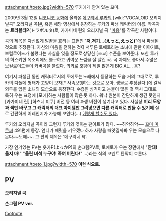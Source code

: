 attachment:/toeto.jpg?width=570
루카에게 안겨 있는 꼬마.

{{{+2 '''トエト'''}}}

2009년 3월 12일 [[니코니코 동화]]에 올라온 [[메구리네 루카]]의 [wiki:"VOCALOID 오리지널곡" 오리지널 곡][http://www.nicovideo.jp/watch/sm6183148 #], 혹은 해당 영상에서 등장하는 루카의 파생 캐릭터의 이름. 작곡자는 '''트라볼타P'''(トラボルタ)로, 카가미네 린의 오리지널 곡 "[[마음]]"를 작곡한 사람이다.

곡의 제목은 자신없게 말끝을 흐리는 표현인 "'''[[에또|저,저기…(えっと,えっと)]]'''"에서 파생된 것으로 추정된다. 자신의 마음을 전하는 것이 서투른 토에토라는 소녀에 관한 이야기로, 보컬로이드가 불렀다는 사실을 잊을 정도로 상당한 [조교] 수준을 보여준다. 또한 루카의 허스키한 목소리에도 불구하고 귀여운 느낌을 잘 살린 곡. 곡 자체도 좋아서 수많은 보컬로이드들이 커버곡을 불렀다. 의외로 호평이 제일 많은게 [[BIG AL]]... 응? 

여기서 파생된 동인 캐릭터로서의 토에토는 노래에서 등장하는 모습 거의 그대로로, 루카의 디폴메 형태가 고양이 모자[* 사족보행하는 것으로 보아, 생물로 추정된다.]에 갈색 외투를 입은 소녀의 모습으로 등장한다. 수줍은 성격이고 눈물이 많은 것 역시 그대로. 특히 우는 표정에 [모에]하는 사람들이 많은 듯 하다. 워낙 원본이 간단하게 생긴 탓인지 [카가미네 린],[하츠네 미쿠] 버전 등 여러 파생 버전이 생겨나고 있다. 사실상 '''머리 모양과 색만 바꾸고 그 캐릭터의 대표 아이템만 그려넣으면 다른 캐릭터로 만들 수 있기에''' 실로 간편하게 어레인지가 가능해 보인다(…)
[http://www.youtube.com/watch?v=LOJ-FwLU374&list=UUfennyDxSbq1fUw6COQGBOg&index=2&feature=plcp 이렇게 할수도 있다.]

루카의 오리지널 곡이라 그런지 루카와 엮이는 팬아트가 많다. ~~하악하악~~
[[꼬마 미쿠씨]] 491편에 등장. 언니가 페릿을 키우겠다 하자 사랑을 빼앗길까봐 우는 모습으로 나온다~~모에~~. 그 편의 제목은 '메구리네 씨'.

가장 인기있는 PV는 욧카P(よっかP)의 손그림PV로, 토에토가 우는 장면에서 "'''안돼! 울지 마!'''" "'''울린 녀석 누구야! 죽여 버린다!'''"(…)라는 식의 코멘트 탄막이 흐른다.

attachment:/toeto_1.jpg?width=570
'''이런 식으로.'''

== PV ==
'''오리지널 곡'''

{{{#!html
<object classid='clsid:d27cdb6e-ae6d-11cf-96b8-444553540000' codebase='http://download.macromedia.com/pub/shockwave/cabs/flash/swflash.cab#version=9,0,0,0'  id='NFPlayer46630' width='500' height='408'><param name='movie' value='http://serviceapi.nmv.naver.com/flash/NFPlayer.swf?vid=4785F662E5BF7A9EA0C89C7C5F97885BFB1D&outKey=V122c0b4f88fac0cceaa7a20a5a636695104094c7903579914c2fa20a5a6366951040' /><param name='wmode' value='transparent' /><param name='allowScriptAccess' value='always' /><param name='allowFullScreen' value='true' /><embed src='http://serviceapi.nmv.naver.com/flash/NFPlayer.swf?vid=4785F662E5BF7A9EA0C89C7C5F97885BFB1D&outKey=V122c0b4f88fac0cceaa7a20a5a636695104094c7903579914c2fa20a5a6366951040' wmode='transparent' width='500' height='408' allowScriptAccess='always' name='NFPlayer46630' id='NFPlayer46630' allowFullScreen='true' type='application/x-shockwave-flash' /></object>
}}}

'''손그림 PV ver.'''

{{{#!html
<script type="text/javascript" src="http://ext.nicovideo.jp/thumb_watch/sm6333208"></script><noscript><a href="http://www.nicovideo.jp/watch/sm6333208">【ニコニコ動画】【手描きPV】　トエト</a></noscript>}}}


[[footnote]]
